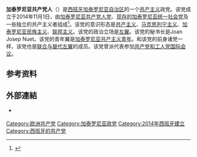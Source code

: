 {{not|加泰罗尼亚共产党|加泰罗尼亚共产党人党}}
{{共产党}}
'''加泰罗尼亚共产党人'''（{{lang-ca|Comunistes de Catalunya}}）是[[西班牙|西班牙]][[加泰罗尼亚自治区|加泰罗尼亚自治区]]的一个[[共产主义|共产主义]]政党。该党成立于2014年11月1日，由[[加泰罗尼亚共产党人党|加泰罗尼亚共产党人党]]、[[现存的加泰罗尼亚统一社会党|现存的加泰罗尼亚统一社会党]]及一些独立的共产主义者组成<ref>{{Cite web |url=http://www.eldiario.es/catalunya/PCC-PSUC-Viu-Comunistes-Catalunya_0_319868371.html |title=El PCC y PSUC Viu se unen en Comunistes de Catalunya, El Diario, 1 de noviembre de 2014. |accessdate=2020-01-14 |archive-date=2020-01-14 |archive-url=https://web.archive.org/web/20200114051552/https://www.eldiario.es/catalunya/PCC-PSUC-Viu-Comunistes-Catalunya_0_319868371.html |dead-url=no }}</ref>。该党的意识形态是[[共产主义|共产主义]]、[[马克思列宁主义|马克思列宁主义]]、[[加泰罗尼亚民族主义|加泰罗尼亚民族主义]]、[[联邦主义|联邦主义]]。该党的政治立场是[[左翼|左翼]]。该党的秘书长是Joan Josep Nuet。该党的青年翼是[[加泰罗尼亚共产主义青年|加泰罗尼亚共产主义青年]]。和该党的前身诸党一样，该党也是[[联合与替代左翼|联合与替代左翼]]的成员。该党曾派代表参加[[共产党和工人党国际会议|共产党和工人党国际会议]]。

==参考资料==
{{reflist}}

==外部連結==
* {{official website}} {{ca icon}}

{{欧洲的共产党}}

[[Category:欧洲共产党|Category:欧洲共产党]]
[[Category:加泰罗尼亚政党|Category:加泰罗尼亚政党]]
[[Category:2014年西班牙建立|Category:2014年西班牙建立]]
[[Category:西班牙的共产党|Category:西班牙的共产党]]